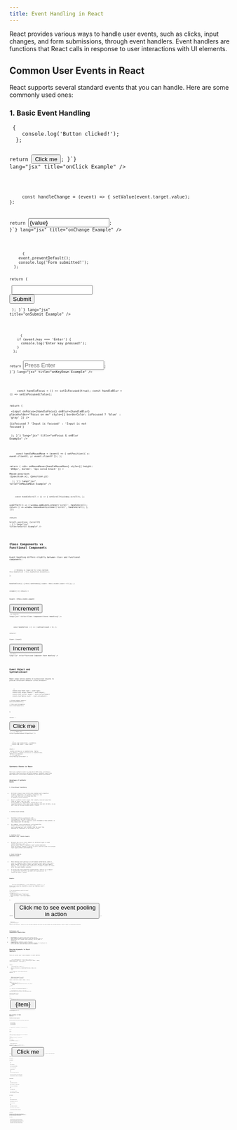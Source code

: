 ```yaml
---
title: Event Handling in React
---
```



React provides various ways to handle user events, such as clicks, input changes, and form submissions, through event handlers. Event handlers are functions that React calls in response to user interactions with UI elements.

## Common User Events in React

React supports several standard events that you can handle. Here are some commonly used ones:

### 1. Basic Event Handling

<Tabs>
  <TabItem label="onClick">
    <Code 
      code={`function Button() {
  const handleClick = () => {
    console.log('Button clicked!');
  };

  return <button onClick={handleClick}>Click me</button>;
}`}
      lang="jsx"
      title="onClick Example"
    />

  </TabItem>
   <TabItem label="onChange">
    <Code 
      code={`function Input() {
  const [value, setValue] = useState('');
  
  const handleChange = (event) => {
    setValue(event.target.value);
  };

  return <input type="text" value={value} onChange={handleChange} />;
}`}
      lang="jsx"
      title="onChange Example"
    />

  </TabItem>
   <TabItem label="onSubmit">
    <Code 
      code={`function Form() {
  const handleSubmit = (event) => {
    event.preventDefault();
    console.log('Form submitted!');
  };

  return (
    <form onSubmit={handleSubmit}>
      <input type="text" />
      <button type="submit">Submit</button>
    </form>
  );
}`}
      lang="jsx"
      title="onSubmit Example"
    />

  </TabItem>
   <TabItem label="KeyEvents">
    <Code 
      code={`function KeyHandler() {
  const handleKeyDown = (event) => {
    if (event.key === 'Enter') {
      console.log('Enter key pressed!');
    }
  };

  return <input onKeyDown={handleKeyDown} placeholder="Press Enter" />;
}`}
      lang="jsx"
      title="onKeyDown Example"
    />

  </TabItem>
  <TabItem label="onFocus&onBlur">
    <Code 
      code={`function FocusHandler() {
  const [isFocused, setIsFocused] = useState(false);

  const handleFocus = () => setIsFocused(true);
  const handleBlur = () => setIsFocused(false);

  return (
    <div>
      <input
        onFocus={handleFocus}
        onBlur={handleBlur}
        placeholder="Focus on me"
        style={{ borderColor: isFocused ? 'blue' : 'gray' }}
      />
      <p>{isFocused ? 'Input is focused' : 'Input is not focused'}</p>
    </div>
  );
}`}
      lang="jsx"
      title="onFocus & onBlur Example"
    />

  </TabItem>
  <TabItem label="MouseEvents">
    <Code 
      code={`function MouseHandler() {
  const [position, setPosition] = useState({ x: 0, y: 0 });

  const handleMouseMove = (event) => {
    setPosition({ x: event.clientX, y: event.clientY });
  };

  return (
    <div
      onMouseMove={handleMouseMove}
      style={{ height: '200px', border: '1px solid black' }}
    >
      <p>Mouse position: ({position.x}, {position.y})</p>
    </div>
  );
}`}
      lang="jsx"
      title="onMouseMove Example"
    />

  </TabItem>
  <TabItem label="onScroll">
    <Code 
      code={`function ScrollHandler() {
  const [scrollY, setScrollY] = useState(0);

  const handleScroll = () => {
    setScrollY(window.scrollY);
  };

  useEffect(() => {
    window.addEventListener('scroll', handleScroll);
    return () => window.removeEventListener('scroll', handleScroll);
  }, []);

  return <div>Scroll position: {scrollY}</div>;
}`}
      lang="jsx"
      title="onScroll Example"
    />

  </TabItem>
</Tabs>

## Class Components vs Functional Components

Event handling differs slightly between class and functional components:

<Tabs>
  <TabItem label="ClassComponent">
    <Code 
      code={`class ClassComponent extends React.Component {
  constructor(props) {
    super(props);
    this.state = { count: 0 };
    
    // Binding is required for class methods
    this.handleClick = this.handleClick.bind(this);
  }

  handleClick() {
    this.setState({ count: this.state.count + 1 });
  }

  render() {
    return (
      <div>
        <p>Count: {this.state.count}</p>
        <button onClick={this.handleClick}>Increment</button>
      </div>
    );
  }
}`}
      lang="jsx"
      title="Class Component Event Handling"
    />

  </TabItem>
  <TabItem label="FunctionalComponent">
    <Code 
      code={`function FunctionalComponent() {
  const [count, setCount] = useState(0);

  const handleClick = () => {
    setCount(count + 1);
  };

  return (
    <div>
      <p>Count: {count}</p>
      <button onClick={handleClick}>Increment</button>
    </div>
  );
}`}
      lang="jsx"
      title="Functional Component Event Handling"
    />

  </TabItem>
</Tabs>

## Event Object and SyntheticEvent

React wraps native events in `SyntheticEvent` objects to provide consistent behavior across browsers:

<Tabs>
  <TabItem label="EventObject">
    <Code 
      code={`function EventInfo() {
  const handleEvent = (event) => {
    console.log('Event type:', event.type);
    console.log('Target element:', event.target);
    console.log('Current target:', event.currentTarget);
    console.log('Native event:', event.nativeEvent);
    
    // Prevent default behavior
    event.preventDefault();
    
    // Stop event propagation
    event.stopPropagation();
  };

  return (
    <div onClick={handleEvent}>
      <button onClick={handleEvent}>Click me</button>
    </div>
  );
}`}
      lang="jsx"
      title="SyntheticEvent Properties"
    />

  </TabItem>
  <TabItem label="CustomData">
    <Code 
      code={`function CustomEventData() {
  const handleClick = (event, customData) => {
    console.log('Custom data:', customData);
    console.log('Event:', event.type);
  };

  return (
    <div>
      <button onClick={(e) => handleClick(e, 'Button 1')}>
        Button 1
      </button>
      <button onClick={(e) => handleClick(e, 'Button 2')}>
        Button 2
      </button>
    </div>
  );
}`}
      lang="jsx"
      title="Passing Custom Data"
    />

  </TabItem>
</Tabs>

## Synthetic Events in React

React uses synthetic events to wrap native DOM events, providing a consistent interface across different browsers. Synthetic events help React maintain cross-browser compatibility and improve performance.

### Advantages of Synthetic Events

#### 1. Cross-Browser Consistency

- Different browsers have historically handled event properties slightly differently. For example, properties like `event.target` and `event.currentTarget` may vary in behavior across browsers.
- React's synthetic events ensure that commonly accessed properties (such as `target`, `type`, `key`, and `button`) behave in a predictable, uniform way on all supported browsers. This makes event handling code more reliable, as you won't need to include browser-specific checks.

#### 2. Unified Event Methods

- Functions such as `preventDefault()` and `stopPropagation()` may have browser-specific implementations. React's synthetic events standardize these methods, so they always work the same way.
- For example, `event.preventDefault()` will prevent the default action across all browsers, and `event.stopPropagation()` will reliably stop the event from bubbling up, regardless of the browser in use.

#### 3. Handling Event Variations (e.g., Pointer Events)

- Browsers may vary in their support for different types of input events like `mouse`, `touch`, or `pointer` events. React's synthetic event system normalizes these variations, making it easier to write code that works for multiple input types without extra handling.

#### 4. Event Pooling in Synthetic Events

- React employs event pooling as a performance optimization. When an event is triggered, React reuses a synthetic event object from a pool, which reduces the need to create new event objects and saves memory. However, this also means that properties of synthetic events are reset after the event handler executes.
- To access the event properties asynchronously (such as in a timeout or asynchronous function), you must call `event.persist()` to retain the event's values.

**Example:**

<Tabs>
  <TabItem label="Pooling">
    <Code 
      code={`import React from 'react';

function PoolingExample() {
  const handleClick = (event) => {
    // Access event properties immediately
    console.log('Immediate access:', event.type);

    // For async operations, persist the event
    event.persist();

    setTimeout(() => {
      // This works because we called persist()
      console.log('Async access:', event.type);
      console.log('Target:', event.target.tagName);
    }, 1000);
  };

  return (
    <button onClick={handleClick}>
      Click me to see event pooling in action
    </button>
  );
}

      lang="jsx" 
      title="Pooling.jsx" 
    />
    Calling `event.persist()` allows us to use the event properties even after the event handler has finished execution, which is useful for asynchronous operations.
  </TabItem>
</Tabs>

### Performance and Compatibility Implications

- **Performance**: By pooling events and reusing objects, React improves memory efficiency, which can be beneficial for applications with frequent event handling, such as games or animations.
- **Compatibility**: Synthetic events eliminate browser-specific inconsistencies, making it simpler for developers to write code that works uniformly across environments.

## Passing Arguments to Event Handlers

There are several ways to pass arguments to event handlers:

<Tabs>
  <TabItem label="ArrowFunction">
    <Code 
      code={`function ListComponent() {
  const items = ['Apple', 'Banana', 'Cherry'];

  const handleItemClick = (item, index, event) => {
    console.log('Clicked item:', item);
    console.log('At index:', index);
    console.log('Event:', event.type);
  };

  return (
    <ul>
      {items.map((item, index) => (
        <li key={index}>
          <button onClick={(e) => handleItemClick(item, index, e)}>
            {item}
          </button>
        </li>
      ))}
    </ul>
  );
}`}
      lang="jsx"
      title="Arrow Function Approach"
    />

  </TabItem>
  <TabItem label="BindMethod">
    <Code 
      code={`class ListComponent extends React.Component {
  handleItemClick = (item, index, event) => {
    console.log('Clicked item:', item);
    console.log('At index:', index);
    console.log('Event:', event.type);
  };

  render() {
    const items = ['Apple', 'Banana', 'Cherry'];

    return (
      <ul>
        {items.map((item, index) => (
          <li key={index}>
            <button onClick={this.handleItemClick.bind(this, item, index)}>
              {item}
            </button>
          </li>
        ))}
      </ul>
    );
  }
}`}
      lang="jsx"
      title="Bind Method Approach"
    />

  </TabItem>
  <TabItem label="DataAttributes">
    <Code 
      code={`function ListComponent() {
  const items = ['Apple', 'Banana', 'Cherry'];

  const handleItemClick = (event) => {
    const item = event.target.dataset.item;
    const index = event.target.dataset.index;

    console.log('Clicked item:', item);
    console.log('At index:', index);
    console.log('Event:', event.type);
  };

  return (
    <ul>
      {items.map((item, index) => (
        <li key={index}>
          <button 
            data-item={item} 
            data-index={index} 
            onClick={handleItemClick}
          >
            {item}
          </button>
        </li>
      ))}
    </ul>
  );
}`}
      lang="jsx"
      title="Data Attributes Approach"
    />

  </TabItem>
</Tabs>

## Best Practices for Event Handling

### Choosing the Right Approach

Different approaches have different performance implications:

- **Arrow Functions**
- **Function Binding**
- **Curried Function**

<Tabs>
  <TabItem label="Performance">
    <Code 
      code={`// ✅ Good: Function defined outside render
function GoodExample() {
  const [count, setCount] = useState(0);
  
  const handleClick = useCallback(() => {
    setCount(prev => prev + 1);
  }, []);
  
  return (
    <div>
      <ChildComponent onClick={handleClick} />
      <p>Count: {count}</p>
    </div>
  );
}

// ❌ Poor: New function created on each render
function BadExample() {
  const [count, setCount] = useState(0);

  return (
    <div>
      <ChildComponent onClick={() => setCount(count + 1)} />
      <p>Count: {count}</p>
    </div>
  );
}`}
      lang="jsx"
      title="Performance Considerations"
    />

  </TabItem>
  <TabItem label="Accessibility">
    <Code 
      code={`function AccessibleButton() {
  const handleClick = () => {
    console.log('Button clicked');
  };
  
  const handleKeyPress = (event) => {
    if (event.key === 'Enter' || event.key === ' ') {
      handleClick();
    }
  };
  
  return (
    <button 
      onClick={handleClick}
      onKeyPress={handleKeyPress}
      aria-label="Custom action button"
      role="button"
      tabIndex={0}
    >
      Click me
    </button>
  );
}`}
      lang="jsx"
      title="Accessibility Best Practices"
    />
  </TabItem>
</Tabs>

### Pros and Cons

#### Arrow Functions

- **Pros:**
- Clear and explicit.
- Easy to pass multiple arguments.
- Access to the event object.
- No binding required.

- **Cons:**
- Creates a new function on each render.
- Slightly worse performance in high-frequency updates.
- May cause unnecessary re-renders in child components.

#### Function Binding

- **Pros:**
- Only creates the function once.
- Better performance for frequent updates.
- Works well with class components.

- **Cons:**
- Less readable syntax.
- Can be confusing for beginners.
- Requires understanding of `this` binding.

#### Data Attributes

- **Pros:**
- Single event handler function.
- Best performance for large lists.
- Clean HTML structure.

- **Cons:**
- Data is passed as strings only.
- Requires parsing for complex data types.
- Less explicit about what data is being passed.

## Conclusion

Event handling is a fundamental concept in React that enables interactive user interfaces. Understanding synthetic events, proper event handler patterns, and performance implications will help you build more efficient and maintainable React applications.

Key takeaways:

- Use synthetic events for cross-browser compatibility
- Be mindful of performance when creating event handlers
- Choose the right approach based on your specific use case
- Always consider accessibility when handling events
- Leverage React's event system for optimal performance
